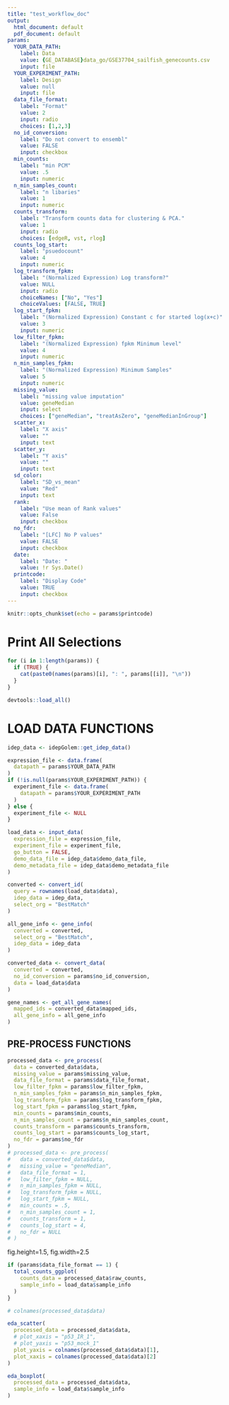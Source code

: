 ```yaml
---
title: "test_workflow_doc"
output:
  html_document: default
  pdf_document: default
params:
  YOUR_DATA_PATH:
    label: Data
    value: {GE_DATABASE}data_go/GSE37704_sailfish_genecounts.csv
    input: file
  YOUR_EXPERIMENT_PATH:
    label: Design
    value: null
    input: file
  data_file_format:
    label: "Format"
    value: 2
    input: radio
    choices: [1,2,3] 
  no_id_conversion:
    label: "Do not convert to ensembl"
    value: FALSE
    input: checkbox
  min_counts:
    label: "min PCM"
    value: .5
    input: numeric
  n_min_samples_count:
    label: "n libaries"
    value: 1
    input: numeric
  counts_transform:
    label: "Transform counts data for clustering & PCA."
    value: 1
    input: radio
    choices: [edgeR, vst, rlog]
  counts_log_start:
    label: "psuedocount"
    value: 4
    input: numeric
  log_transform_fpkm:
    label: "(Normalized Expression) Log transform?"
    value: NULL
    input: radio
    choiceNames: ["No", "Yes"]
    choiceValues: [FALSE, TRUE]
  log_start_fpkm:
    label: "(Normalized Expression) Constant c for started log(x+c)"
    value: 3
    input: numeric
  low_filter_fpkm:
    label: "(Normalized Expression) fpkm Minimum level"
    value: 4
    input: numeric
  n_min_samples_fpkm:
    label: "(Normalized Expression) Minimum Samples"
    value: 5
    input: numeric
  missing_value:
    label: "missing value imputation"
    value: geneMedian
    input: select
    choices: ["geneMedian", "treatAsZero", "geneMedianInGroup"]
  scatter_x:
    label: "X axis"
    value: ""
    input: text
  scatter_y:
    label: "Y axis"
    value: ""
    input: text
  sd_color:
    label: "SD_vs_mean"
    value: "Red"
    input: text
  rank:
    label: "Use mean of Rank values"
    value: False
    input: checkbox
  no_fdr:
    label: "[LFC] No P values"
    value: FALSE
    input: checkbox
  date:
    label: "Date: "
    value: !r Sys.Date()
  printcode:
    label: "Display Code"
    value: TRUE
    input: checkbox
---
```


```r
knitr::opts_chunk$set(echo = params$printcode)
```
<!-- Select the drop down menu for the "Knit" button and select "Knit with parameters" to knit this document. -->

# Print All Selections
```r
for (i in 1:length(params)) {
  if (TRUE) {
    cat(paste0(names(params)[i], ": ", params[[i]], "\n"))
  }
}
```



```r
devtools::load_all()
```

# LOAD DATA FUNCTIONS

```r

idep_data <- idepGolem::get_idep_data()

expression_file <- data.frame(
  datapath = params$YOUR_DATA_PATH
)
if (!is.null(params$YOUR_EXPERIMENT_PATH)) {
  experiment_file <- data.frame(
    datapath = params$YOUR_EXPERIMENT_PATH
  )
} else {
  experiment_file <- NULL
}
```

```r
load_data <- input_data(
  expression_file = expression_file,
  experiment_file = experiment_file,
  go_button = FALSE,
  demo_data_file = idep_data$demo_data_file,
  demo_metadata_file = idep_data$demo_metadata_file
)

converted <- convert_id(
  query = rownames(load_data$data),
  idep_data = idep_data,
  select_org = "BestMatch"
)

all_gene_info <- gene_info(
  converted = converted,
  select_org = "BestMatch",
  idep_data = idep_data
)

converted_data <- convert_data(
  converted = converted,
  no_id_conversion = params$no_id_conversion,
  data = load_data$data
)

gene_names <- get_all_gene_names(
  mapped_ids = converted_data$mapped_ids,
  all_gene_info = all_gene_info
)
```


## PRE-PROCESS FUNCTIONS

```r

processed_data <- pre_process(
  data = converted_data$data,
  missing_value = params$missing_value,
  data_file_format = params$data_file_format,
  low_filter_fpkm = params$low_filter_fpkm,
  n_min_samples_fpkm = params$n_min_samples_fpkm,
  log_transform_fpkm = params$log_transform_fpkm,
  log_start_fpkm = params$log_start_fpkm,
  min_counts = params$min_counts,
  n_min_samples_count = params$n_min_samples_count,
  counts_transform = params$counts_transform,
  counts_log_start = params$counts_log_start,
  no_fdr = params$no_fdr
)
# processed_data <- pre_process(
#   data = converted_data$data,
#   missing_value = "geneMedian",
#   data_file_format = 1,
#   low_filter_fpkm = NULL,
#   n_min_samples_fpkm = NULL,
#   log_transform_fpkm = NULL,
#   log_start_fpkm = NULL,
#   min_counts = .5,
#   n_min_samples_count = 1,
#   counts_transform = 1,
#   counts_log_start = 4,
#   no_fdr = NULL
# )
```

fig.height=1.5, fig.width=2.5
```r
if (params$data_file_format == 1) {
  total_counts_ggplot(
    counts_data = processed_data$raw_counts,
    sample_info = load_data$sample_info
  )
}
```


```r
# colnames(processed_data$data)

eda_scatter(
  processed_data = processed_data$data,
  # plot_xaxis = "p53_IR_1",
  # plot_yaxis = "p53_mock_1"
  plot_yaxis = colnames(processed_data$data)[1],
  plot_xaxis = colnames(processed_data$data)[2]
)
```



```r
eda_boxplot(
  processed_data = processed_data$data,
  sample_info = load_data$sample_info
)
```